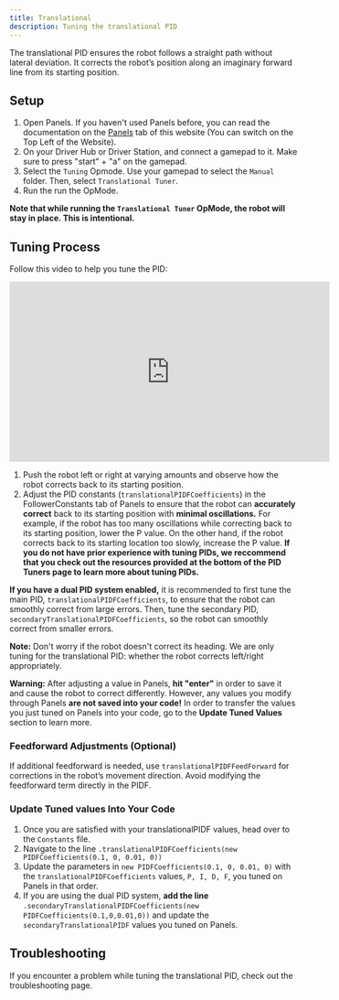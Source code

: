 ```yaml
---
title: Translational
description: Tuning the translational PID
---
```


The translational PID ensures the robot follows a straight path without lateral deviation. It corrects the robot’s position along an imaginary forward line from its starting position.

## Setup 

1. Open Panels. If you haven't used Panels before, you can read the documentation on the [Panels](../../../panels) tab of this website (You can switch on the Top Left of the Website).
2. On your Driver Hub or Driver Station, and connect a gamepad to it. Make sure to press "start" + "a" on the gamepad. 
3. Select the `Tuning` Opmode. Use your gamepad to select the `Manual` folder. Then, select `Translational Tuner`.
4. Run the run the OpMode.

**Note that while running the `Translational Tuner` OpMode, the robot will stay in place. This is intentional.**

## Tuning Process
Follow this video to help you tune the PID: 
<iframe width="560" height="315" 
src="https://www.youtube.com/embed/Vy-lpPFCJj8?si=4CQ_66QmWt7hk4Zb" 
title="YouTube video player" frameBorder="0" allow="accelerometer; autoplay; 
clipboard-write; encrypted-media; gyroscope; picture-in-picture; 
web-share" referrerPolicy="strict-origin-when-cross-origin" allowFullScreen></iframe>

1. Push the robot left or right at varying amounts and observe how the robot corrects back to its starting position. 
2. Adjust the PID constants (`translationalPIDFCoefficients`) in the FollowerConstants tab of Panels to ensure that the robot can **accurately correct** back to its starting position with **minimal oscillations.** For example, if the robot has too many oscillations while correcting back to its starting position, lower the P value. On the other hand, if the robot corrects back to its starting location too slowly, increase the P value. 
**If you do not have prior experience with tuning PIDs, we reccommend that you check out the resources provided at the bottom of the PID Tuners page to learn more about tuning PIDs.**

**If you have a dual PID system enabled,** it is recommended to first tune the main PID, `translationalPIDFCoefficients`, to ensure that the robot can smoothly correct from large errors. Then, tune the secondary PID, `secondaryTranslationalPIDFCoefficients`, so the robot can smoothly correct from smaller errors. 

**Note:** Don't worry if the robot doesn't correct its heading. We are only tuning for the translational PID: whether the robot corrects left/right appropriately. 

**Warning:** After adjusting a value in Panels, **hit "enter"** in order to save it and cause the robot to correct differently. However, any values you modify through Panels **are not saved into your code!** In order to transfer the values you just tuned on Panels into your code, go to the **Update Tuned Values** section to learn more.  

### Feedforward Adjustments (Optional)

If additional feedforward is needed, use `translationalPIDFFeedForward` for corrections in the robot’s movement direction. Avoid modifying the feedforward term directly in the PIDF.

### Update Tuned values Into Your Code
1. Once you are satisfied with your translationalPIDF values, head over to the `Constants` file. 
2. Navigate to the line `.translationalPIDFCoefficients(new PIDFCoefficients(0.1, 0, 0.01, 0))` 
3. Update the parameters in `new PIDFCoefficients(0.1, 0, 0.01, 0)` with the `translationalPIDFCoefficients` values, `P, I, D, F`, you tuned on Panels in that order. 
4. If you are using the dual PID system, **add the line** `.secondaryTranslationalPIDFCoefficients(new PIDFCoefficients(0.1,0,0.01,0))` and update the `secondaryTranslationalPIDF` values you tuned on Panels. 

## Troubleshooting
If you encounter a problem while tuning the translational PID, check out the troubleshooting page. 
